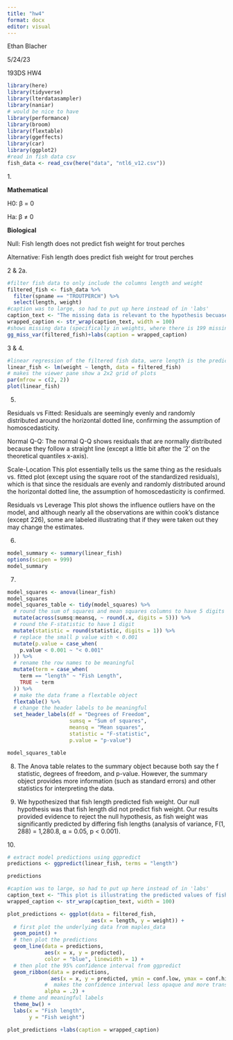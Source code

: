 ```yaml
---
title: "hw4"
format: docx
editor: visual
---
```


Ethan Blacher

5/24/23

193DS HW4

```r
library(here)
library(tidyverse)
library(lterdatasampler)
library(naniar)
# would be nice to have
library(performance)
library(broom)
library(flextable)
library(ggeffects)
library(car)
library(ggplot2)
#read in fish data csv
fish_data <- read_csv(here("data", "ntl6_v12.csv"))
```

1\.

**Mathematical**

H0: β = 0

Ha: β ≠ 0

**Biological**

Null: Fish length does not predict fish weight for trout perches

Alternative: Fish length does predict fish weight for trout perches

2 & 2a.

```r
#filter fish data to only include the columns length and weight
filtered_fish <- fish_data %>%
  filter(spname == "TROUTPERCH") %>%
  select(length, weight)
#caption was to large, so had to put up here instead of in 'labs'
caption_text <- "The missing data is relevant to the hypothesis becuase it shows that weights has lots of missing data, which could introduce bias and affect the accuracy of the regression model."
wrapped_caption <- str_wrap(caption_text, width = 100)
#shows missing data (specifically in weights, where there is 199 missing observations)
gg_miss_var(filtered_fish)+labs(caption = wrapped_caption) 
```

3 & 4.

```r
#linear regression of the filtered fish data, were length is the predictor and weight is the response
linear_fish <- lm(weight ~ length, data = filtered_fish)
# makes the viewer pane show a 2x2 grid of plots
par(mfrow = c(2, 2))
plot(linear_fish)
```

5.  

Residuals vs Fitted: Residuals are seemingly evenly and randomly distributed around the horizontal dotted line, confirming the assumption of homoscedasticity.

Normal Q-Q: The normal Q-Q shows residuals that are normally distributed because they follow a straight line (except a little bit after the '2' on the theoretical quantiles x-axis).

Scale-Location This plot essentially tells us the same thing as the residuals vs. fitted plot (except using the square root of the standardized residuals), which is that since the residuals are evenly and randomly distributed around the horizontal dotted line, the assumption of homoscedasticity is confirmed.

Residuals vs Leverage This plot shows the influence outliers have on the model, and although nearly all the observations are within cook's distance (except 226), some are labeled illustrating that if they were taken out they may change the estimates.

6.  

```r
model_summary <- summary(linear_fish)
options(scipen = 999)
model_summary

```

7.  

```r
model_squares <- anova(linear_fish)
model_squares
model_squares_table <- tidy(model_squares) %>% 
  # round the sum of squares and mean squares columns to have 5 digits (could be less)
  mutate(across(sumsq:meansq, ~ round(.x, digits = 5))) %>% 
  # round the F-statistic to have 1 digit
  mutate(statistic = round(statistic, digits = 1)) %>% 
  # replace the small p value with < 0.001
  mutate(p.value = case_when(
    p.value < 0.001 ~ "< 0.001"
  )) %>% 
  # rename the row names to be meaningful
  mutate(term = case_when(
    term == "length" ~ "Fish Length",
    TRUE ~ term
  )) %>% 
  # make the data frame a flextable object
  flextable() %>% 
  # change the header labels to be meaningful
  set_header_labels(df = "Degrees of Freedom", 
                    sumsq = "Sum of squares",
                    meansq = "Mean squares",
                    statistic = "F-statistic",
                    p.value = "p-value")

model_squares_table

```

8.  The Anova table relates to the summary object because both say the f statistic, degrees of freedom, and p-value. However, the summary object provides more information (such as standard errors) and other statistics for interpreting the data.

9.  We hypothesized that fish length predicted fish weight. Our null hypothesis was that fish length did not predict fish weight. Our results provided evidence to reject the null hypothesis, as fish weight was significantly predicted by differing fish lengths (analysis of variance, F(1, 288) = 1,280.8, ⍺ = 0.05, p \< 0.001).

10\.

```r
# extract model predictions using ggpredict
predictions <- ggpredict(linear_fish, terms = "length")

predictions

#caption was to large, so had to put up here instead of in 'labs'
caption_text <- "This plot is illustrating the predicted values of fish weight (assuming a certain fish length) within a 95% confidence level. The blue line shows the trend line for the correlation between the length and weight."
wrapped_caption <- str_wrap(caption_text, width = 100)

plot_predictions <- ggplot(data = filtered_fish, 
                           aes(x = length, y = weight)) +
  # first plot the underlying data from maples_data
  geom_point() +
  # then plot the predictions
  geom_line(data = predictions, 
            aes(x = x, y = predicted), 
            color = "blue", linewidth = 1) +
  # then plot the 95% confidence interval from ggpredict
  geom_ribbon(data = predictions, 
              aes(x = x, y = predicted, ymin = conf.low, ymax = conf.high), 
            #  makes the confidence interval less opaque and more transparent
            alpha = .2) +
  # theme and meaningful labels
  theme_bw() +
  labs(x = "Fish length",
       y = "Fish weight")

plot_predictions +labs(caption = wrapped_caption) 
```
